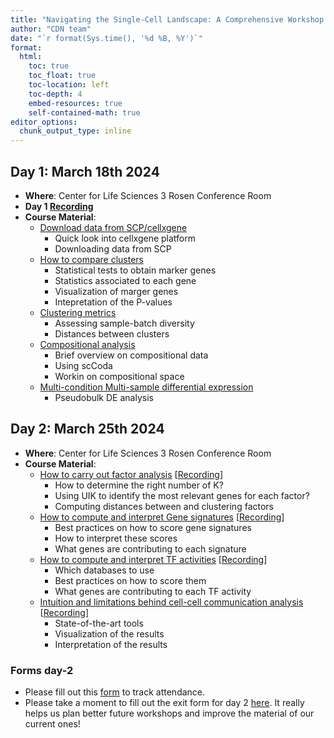 ```yaml
---
title: "Navigating the Single-Cell Landscape: A Comprehensive Workshop on scRNAseq"
author: "CDN team"
date: "`r format(Sys.time(), '%d %B, %Y')`"
format:
  html:
    toc: true
    toc_float: true
    toc-location: left
    toc-depth: 4
    embed-resources: true
    self-contained-math: true
editor_options: 
  chunk_output_type: inline
---
```


## Day 1: March 18th 2024

-   **Where**: Center for Life Sciences 3 Rosen Conference Room
-   **Day 1 [Recording](https://youtu.be/e9hCrVTypRo?si=0oVzn-MfuhUhxmmJ)**
-   **Course Material**:
    -   [Download data from SCP/cellxgene](http://htmlpreview.github.io/?https://github.com/CellDiscoveryNetwork/workshops/blob/main/navigating-the-single-cell-landscape-a-comprehensive-workshop-on-scrnaseq/day-1/1-cellxgene_census.html)
        -   Quick look into cellxgene platform
        -   Downloading data from SCP
    -   [How to compare clusters](http://htmlpreview.github.io/?https://github.com/CellDiscoveryNetwork/workshops/blob/main/navigating-the-single-cell-landscape-a-comprehensive-workshop-on-scrnaseq/day-1/2-cluster-comparison.html)
        -   Statistical tests to obtain marker genes
        -   Statistics associated to each gene
        -   Visualization of marger genes
        -   Intepretation of the P-values
    -   [Clustering metrics](http://htmlpreview.github.io/?https://github.com/CellDiscoveryNetwork/workshops/blob/main/navigating-the-single-cell-landscape-a-comprehensive-workshop-on-scrnaseq/day-1/3-clustering_metrics.html)
        -   Assessing sample-batch diversity
        -   Distances between clusters
    -   [Compositional analysis](http://htmlpreview.github.io/?https://github.com/CellDiscoveryNetwork/workshops/blob/main/navigating-the-single-cell-landscape-a-comprehensive-workshop-on-scrnaseq/day-1/4-compositional_analysis.html)
        -   Brief overview on compositional data
        -   Using scCoda
        -   Workin on compositional space
    -   [Multi-condition Multi-sample differential expression](http://htmlpreview.github.io/?https://github.com/CellDiscoveryNetwork/workshops/blob/main/navigating-the-single-cell-landscape-a-comprehensive-workshop-on-scrnaseq/day-1/5-multi-sample-multi-condition-DE.html)
        -   Pseudobulk DE analysis

## Day 2: March 25th 2024

-   **Where**: Center for Life Sciences 3 Rosen Conference Room
-   **Course Material**:
    -   [How to carry out factor analysis](http://htmlpreview.github.io/?https://github.com/CellDiscoveryNetwork/workshops/blob/main/navigating-the-single-cell-landscape-a-comprehensive-workshop-on-scrnaseq/day-2/7-factor-analysis.html) [[Recording](https://youtu.be/oC5zt9W5UfQ?si=-o3ZEeHEWe2sBynC)]
        -   How to determine the right number of K?
        -   Using UIK to identify the most relevant genes for each factor?
        -   Computing distances between and clustering factors
    -   [How to compute and interpret Gene signatures](http://htmlpreview.github.io/?https://github.com/CellDiscoveryNetwork/workshops/blob/main/navigating-the-single-cell-landscape-a-comprehensive-workshop-on-scrnaseq/day-2/8-gene-signatures.html) [[Recording](https://youtu.be/FqRtnAMii88?si=Ook7T8vKoOFLVkMu)]
        -   Best practices on how to score gene signatures
        -   How to interpret these scores
        -   What genes are contributing to each signature
    -   [How to compute and interpret TF activities](http://htmlpreview.github.io/?https://github.com/CellDiscoveryNetwork/workshops/blob/main/navigating-the-single-cell-landscape-a-comprehensive-workshop-on-scrnaseq/day-2/9-activity-scoring.html) [[Recording](https://youtu.be/7nfblS8gYto?si=4Tw6HWBsbOgDIj7N)]
        -   Which databases to use
        -   Best practices on how to score them
        -   What genes are contributing to each TF activity
    -   [Intuition and limitations behind cell-cell communication analysis](http://htmlpreview.github.io/?https://github.com/CellDiscoveryNetwork/workshops/blob/main/navigating-the-single-cell-landscape-a-comprehensive-workshop-on-scrnaseq/day-2/6-CCC-analysis.html) [[Recording](https://youtu.be/wvo2D34MUmE?si=Rbp8LPvjS_ZavUwP)]
        -   State-of-the-art tools
        -   Visualization of the results
        -   Interpretation of the results

### Forms day-2

-   Please fill out this [form](https://forms.gle/Yd6WZsoKw9WfPLfc7) to track attendance.
-   Please take a moment to fill out the exit form for day 2 [here](https://docs.google.com/forms/d/e/1FAIpQLSdGDXb4dz0wV-qsBYo8Alqm010E-Y2V4aJ_8-VaSZa5NWOrCA/viewform?usp=sf_link). It really helps us plan better future workshops and improve the material of our current ones!

